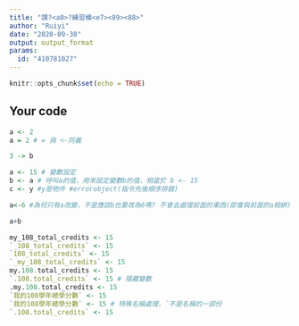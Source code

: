 ---
title: "課?<a0>?練習模<e7><89><88>"
author: "Ruiyi"
date: "2020-09-30"
output: output_format
params:
  id: "410781027"
---

```{r setup, include=FALSE}
knitr::opts_chunk$set(echo = TRUE)
```

## Your code

```{r}
a <- 2
a = 2 # = 與 <-同義

```


```{r}
3 -> b
```


```{r}
a <- 15 # 變數設定
b <- a # 呼叫a的值，用來設定變數b的值，相當於 b <- 15
c <- y #y是物件 #errorobject(指令先後順序排錯)
```

```{r}
a<-6 #為何只有a改變，不是應該b也要改為6嗎? 不會去處理前面的東西(部會與前面的a相綁)。

```
```{r}
a+b


```



```{r}
my_108_total_credits <- 15
`_108_total_credits` <- 15
`108_total_credits` <- 15
`_my_108_total_credits` <- 15
my.108.total_credits <- 15
`.108.total_credits` <- 15 # 隱藏變數
.my.108.total_credits <- 15
`我的108學年總學分數` <- 15
`我的108學年總學分數` <- 15 # 特殊名稱處理，`不是名稱的一部份
`.108.total_credits` <- 15
```
